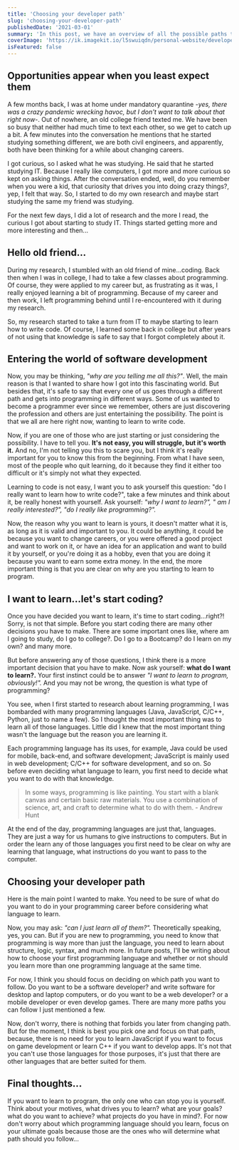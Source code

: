```yaml
---
title: 'Choosing your developer path'
slug: 'choosing-your-developer-path'
publishedDate: '2021-03-01'
summary: 'In this post, we have an overview of all the possible paths that we can take as a developer'
coverImage: 'https://ik.imagekit.io/l5swuiqdn/personal-website/developer-path_pqzwy6.png'
isFeatured: false
---
```


## Opportunities appear when you least expect them

A few months back, I was at home under mandatory quarantine _-yes, there was a crazy pandemic wrecking havoc, but I don't want to talk about that right now-_. Out of nowhere, an old college friend texted me. We have been so busy that neither had much time to text each other, so we get to catch up a bit. A few minutes into the conversation he mentions that he started studying something different, we are both civil engineers, and apparently, both have been thinking for a while about changing careers.

I got curious, so I asked what he was studying. He said that he started studying IT. Because I really like computers, I got more and more curious so kept on asking things. After the conversation ended, well, do you remember when you were a kid, that curiosity that drives you into doing crazy things?, yep, I felt that way. So, I started to do my own research and maybe start studying the same my friend was studying.

For the next few days, I did a lot of research and the more I read, the curious I got about starting to study IT. Things started getting more and more interesting and then...

## Hello old friend...

During my research, I stumbled with an old friend of mine...coding. Back then when I was in college, I had to take a few classes about programming. Of course, they were applied to my career but, as frustrating as it was, I really enjoyed learning a bit of programming. Because of my career and then work, I left programming behind until I re-encountered with it during my research.

So, my research started to take a turn from IT to maybe starting to learn how to write code. Of course, I learned some back in college but after years of not using that knowledge is safe to say that I forgot completely about it.

## Entering the world of software development

Now, you may be thinking, _"why are you telling me all this?"_. Well, the main reason is that I wanted to share how I got into this fascinating world. But besides that, it's safe to say that every one of us goes through a different path and gets into programming in different ways. Some of us wanted to become a programmer ever since we remember, others are just discovering the profession and others are just entertaining the possibility. The point is that we all are here right now, wanting to learn to write code.

Now, if you are one of those who are just starting or just considering the possibility. I have to tell you. **It's not easy, you will struggle, but it's worth it.** And no, I'm not telling you this to scare you, but I think it's really important for you to know this from the beginning. From what I have seen, most of the people who quit learning, do it because they find it either too difficult or it's simply not what they expected.

Learning to code is not easy, I want you to ask yourself this question: "do I really want to learn how to write code?", take a few minutes and think about it, be really honest with yourself. Ask yourself: _"why I want to learn?", " am I really interested?", "do I really like programming?"._

Now, the reason why you want to learn is yours, it doesn't matter what it is, as long as it is valid and important to you. It could be anything, it could be because you want to change careers, or you were offered a good project and want to work on it, or have an idea for an application and want to build it by yourself, or you're doing it as a hobby, even that you are doing it because you want to earn some extra money. In the end, the more important thing is that you are clear on why are you starting to learn to program.

## I want to learn...let's start coding?

Once you have decided you want to learn, it's time to start coding...right?! Sorry, is not that simple. Before you start coding there are many other decisions you have to make. There are some important ones like, where am I going to study, do I go to college?. Do I go to a Bootcamp? do I learn on my own? and many more.

But before answering any of those questions, I think there is a more important decision that you have to make. Now ask yourself: **what do I want to learn?.** Your first instinct could be to answer _"I want to learn to program, obviously!"._ And you may not be wrong, the question is what type of programming?

You see, when I first started to research about learning programming, I was bombarded with many programming languages (Java, JavaScript, C/C++, Python, just to name a few). So I thought the most important thing was to learn all of those languages. Little did I knew that the most important thing wasn't the language but the reason you are learning it.

Each programming language has its uses, for example, Java could be used for mobile, back-end, and software development; JavaScript is mainly used in web development; C/C++ for software development, and so on. So before even deciding what language to learn, you first need to decide what you want to do with that knowledge.

> In some ways, programming is like painting. You start with a blank canvas and certain basic raw materials. You use a combination of science, art, and craft to determine what to do with them. - Andrew Hunt

At the end of the day, programming languages are just that, languages. They are just a way for us humans to give instructions to computers. But in order the learn any of those languages you first need to be clear on why are learning that language, what instructions do you want to pass to the computer.

## Choosing your developer path

Here is the main point I wanted to make. You need to be sure of what do you want to do in your programming career before considering what language to learn.

Now, you may ask: _"can I just learn all of them?"._ Theoretically speaking, yes, you can. But if you are new to programming, you need to know that programming is way more than just the language, you need to learn about structure, logic, syntax, and much more. In future posts, I'll be writing about how to choose your first programming language and whether or not should you learn more than one programming language at the same time.

For now, I think you should focus on deciding on which path you want to follow. Do you want to be a software developer? and write software for desktop and laptop computers, or do you want to be a web developer? or a mobile developer or even develop games. There are many more paths you can follow I just mentioned a few.

Now, don't worry, there is nothing that forbids you later from changing path. But for the moment, I think is best you pick one and focus on that path, because, there is no need for you to learn JavaScript if you want to focus on game development or learn C++ if you want to develop apps. It's not that you can't use those languages for those purposes, it's just that there are other languages that are better suited for them.

## Final thoughts...

If you want to learn to program, the only one who can stop you is yourself. Think about your motives, what drives you to learn? what are your goals? what do you want to achieve? what projects do you have in mind?. For now don't worry about which programming language should you learn, focus on your ultimate goals because those are the ones who will determine what path should you follow...

